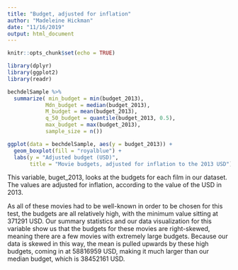 ```yaml
---
title: "Budget, adjusted for inflation"
author: "Madeleine Hickman"
date: "11/16/2019"
output: html_document
---
```


```r
knitr::opts_chunk$set(echo = TRUE)
```

```r
library(dplyr)
library(ggplot2)
library(readr)
```

```r
bechdelSample %>%
  summarize( min_budget = min(budget_2013),
            Mdn_budget = median(budget_2013),
            M_budget = mean(budget_2013),
            q_50_budget = quantile(budget_2013, 0.5),
            max_budget = max(budget_2013), 
            sample_size = n())
```

```r
ggplot(data = bechdelSample, aes(y = budget_2013)) +
  geom_boxplot(fill = "royalblue") + 
  labs(y = "Adjusted budget (USD)", 
       title = "Movie budgets, adjusted for inflation to the 2013 USD")
```

This variable, buget_2013, looks at the budgets for each film in our dataset. The values are adjusted for inflation, according to the value of the USD in 2013. 

As all of these movies had to be well-known in order to be chosen for this test, the budgets are all relatively high, with the minimum value sitting at 371291 USD. Our summary statistics and our data visualization for this variable show us that the budgets for these movies are right-skewed, meaning there are a few movies with extremely large budgets. Because our data is skewed in this way, the mean is pulled upwards by these high budgets, coming in at 58816959 USD, making it much larger than our median budget, which is 38452161 USD. 

